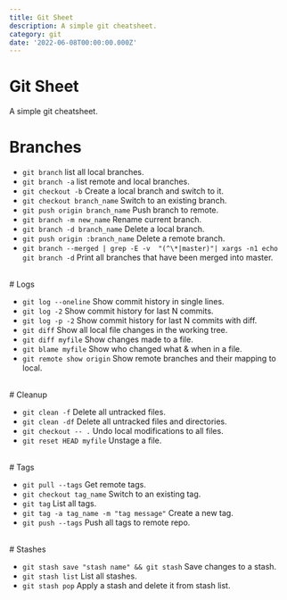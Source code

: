 ```yaml
---
title: Git Sheet
description: A simple git cheatsheet.
category: git
date: '2022-06-08T00:00:00.000Z'
---
```


# Git Sheet
A simple git cheatsheet.

<Divider />

# Branches

- `git branch` list all local branches.
- `git branch -a` list remote and local branches.
- `git checkout -b` Create a local branch and switch to it.
- `git checkout branch_name` Switch to an existing branch.
- `git push origin branch_name` Push branch to remote.
- `git branch -m new_name` Rename current branch.
- `git branch -d branch_name` Delete a local branch.
- `git push origin :branch_name` Delete a remote branch.
- `git branch --merged | grep -E -v  "(^\*|master)"| xargs -n1 echo git branch -d` Print all branches that have been merged into master.

<br />
# Logs

- `git log --oneline` Show commit history in single lines.
- `git log -2` Show commit history for last N commits.
- `git log -p -2` Show commit history for last N commits with diff.
- `git diff` Show all local file changes in the working tree.
- `git diff myfile` Show changes made to a file.
- `git blame myfile` Show who changed what & when in a file.
- `git remote show origin` Show remote branches and their mapping to local.

<br />
# Cleanup

- `git clean -f` Delete all untracked files.
- `git clean -df` Delete all untracked files and directories.
- `git checkout -- .` Undo local modifications to all files.
- `git reset HEAD myfile` Unstage a file.

<br />
# Tags

- `git pull --tags` Get remote tags.
- `git checkout tag_name` Switch to an existing tag.
- `git tag` List all tags.
- `git tag -a tag_name -m "tag message"` Create a new tag.
- `git push --tags` Push all tags to remote repo.

<br />
# Stashes

- `git stash save "stash name" && git stash` Save changes to a stash.
- `git stash list` List all stashes.
- `git stash pop` Apply a stash and delete it from stash list.


<UpdatedAt dateTime="2022-06-08T00:00:00.000Z" />
